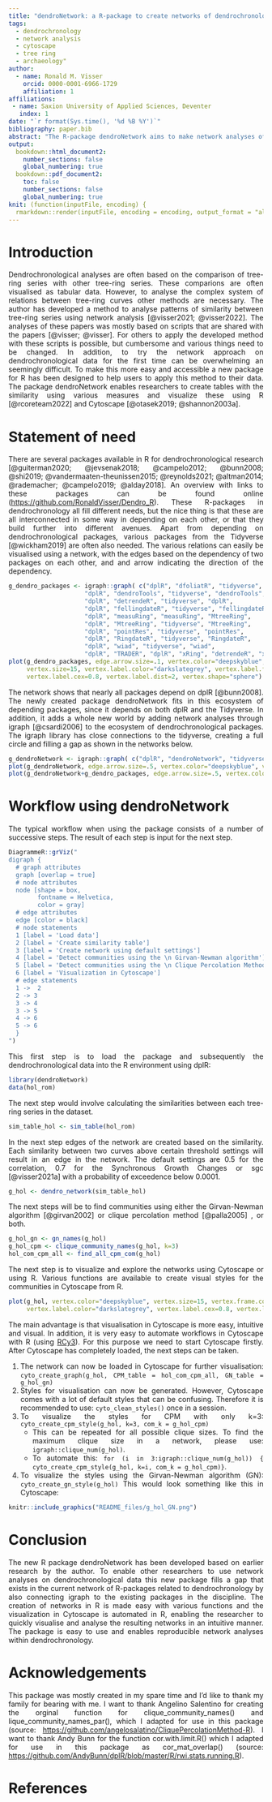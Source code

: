 ```yaml
---
title: "dendroNetwork: a R-package to create networks of dendrochronological data"
tags:
  - dendrochronology
  - network analysis
  - cytoscape
  - tree ring
  - archaeology"
author:
  - name: Ronald M. Visser
    orcid: 0000-0001-6966-1729
    affiliation: 1
affiliations:
 - name: Saxion University of Applied Sciences, Deventer
   index: 1
date: "`r format(Sys.time(), '%d %B %Y')`"
bibliography: paper.bib
abstract: "The R-package dendroNetwork aims to make network analyses of dendrochronological data accessible for researchers. dendroNetwork enables researchers to easily construct a network of dendrochronological series based on the similarity and find patterns of matching tree-ring material. The detection of patterns is assisted by the easy application of community detection and subsequent (automated) visualization using Cytoscape. This enables dendrochronologists and other researchers to apply networks analyses to understand patterns of similarity between tree-ring series."
output: 
  bookdown::html_document2:
    number_sections: false
    global_numbering: true
  bookdown::pdf_document2:
    toc: false
    number_sections: false
    global_numbering: true
knit: (function(inputFile, encoding) {
  rmarkdown::render(inputFile, encoding = encoding, output_format = "all") })
---
```


```{=html}
<style>
body {
text-align: justify}
</style>
```
# Introduction

Dendrochronological analyses are often based on the comparison of tree-ring series with other tree-ring series. These comparions are often visualised as tabular data. However, to analyse the complex system of relations between tree-ring curves other methods are necessary. The author has developed a method to analyse patterns of similarity between tree-ring series using network analysis [@visser2021; @visser2022]. The analyses of these papers was mostly based on scripts that are shared with the papers [@visser; @visser]. For others to apply the developed method with these scripts is possible, but cumbersome and various things need to be changed. In addition, to try the network approach on dendrochronological data for the first time can be overwhelming an seemingly difficult. To make this more easy and accessible a new package for R has been designed to help users to apply this method to their data. The package dendroNetwork enables researchers to create tables with the similarity using various measures and visualize these using R [@rcoreteam2022] and Cytoscape [@otasek2019; @shannon2003a].

# Statement of need

There are several packages available in R for dendrochronological research [@guiterman2020; @jevsenak2018; @campelo2012; @bunn2008; @shi2019; @vandermaaten-theunissen2015; @reynolds2021; @altman2014; @rademacher; @campelo2019; @alday2018]. An overview with links to these packages can be found online (<https://github.com/RonaldVisser/Dendro_R>). These R-packages in dendrochronology all fill different needs, but the nice thing is that these are all interconnected in some way in depending on each other, or that they build further into different avenues. Apart from depending on dendrochronological packages, various packages from the Tidyverse [@wickham2019] are often also needed. The various relations can easily be visualised using a network, with the edges based on the dependency of two packages on each other, and and arrow indicating the direction of the dependency.

```r
g_dendro_packages <- igraph::graph( c("dplR", "dfoliatR", "tidyverse", "dfoliatR",
                     "dplR", "dendroTools", "tidyverse", "dendroTools",
                     "dplR", "detrendeR", "tidyverse", "dplR",
                     "dplR", "fellingdateR", "tidyverse", "fellingdateR",
                     "dplR", "measuRing", "measuRing", "MtreeRing",
                     "dplR", "MtreeRing", "tidyverse", "MtreeRing",
                     "dplR", "pointRes", "tidyverse", "pointRes",
                     "dplR", "RingdateR", "tidyverse", "RingdateR",
                     "dplR", "wiad", "tidyverse", "wiad",
                     "dplR", "TRADER", "dplR", "xRing", "detrendeR", "xRing", "tidyverse","dendroSync"))
plot(g_dendro_packages, edge.arrow.size=.1, vertex.color="deepskyblue", 
     vertex.size=15, vertex.label.color="darkslategrey", vertex.label.family="sans", vertex.font.size=5,
     vertex.label.cex=0.8, vertex.label.dist=2, vertex.shape="sphere")
```

The network shows that nearly all packages depend on dplR [@bunn2008]. The newly created package dendroNetwork fits in this ecosystem of depending packages, since it depends on both dplR and the Tidyverse. In addition, it adds a whole new world by adding network analyses through igraph [@csardi2006] to the ecosystem of dendrochronological packages. The igraph library has close connections to the tidyverse, creating a full circle and filling a gap as shown in the networks below.

```r
g_dendroNetwork <- igraph::graph( c("dplR", "dendroNetwork", "tidyverse", "dendroNetwork", "igraph", "dendroNetwork", "igraph", "tidyverse", "tidyverse", "igraph"))
plot(g_dendroNetwork, edge.arrow.size=.5, vertex.color="deepskyblue", vertex.shape="sphere", vertex.size=15,vertex.label.family="sans", vertex.label.color="darkslategrey", vertex.label.cex=0.8, vertex.label.dist=2)
plot(g_dendroNetwork+g_dendro_packages, edge.arrow.size=.5, vertex.color="deepskyblue", vertex.size=15, vertex.label.family="sans", vertex.label.color="darkslategrey", vertex.label.cex=0.8, vertex.shape="sphere", vertex.label.dist=2)
```

# Workflow using dendroNetwork

The typical workflow when using the package consists of a number of successive steps. The result of each step is input for the next step.

```r
DiagrammeR::grViz("
digraph {
  # graph attributes
  graph [overlap = true]
  # node attributes
  node [shape = box,
        fontname = Helvetica,
        color = gray]
  # edge attributes
  edge [color = black]
  # node statements
  1 [label = 'Load data']
  2 [label = 'Create similarity table']
  3 [label = 'Create network using default settings']
  4 [label = 'Detect communities using the \n Girvan-Newman algorithm']
  5 [label = 'Detect communities using the \n Clique Percolation Method']
  6 [label = 'Visualization in Cytoscape']
  # edge statements
  1 ->  2
  2 -> 3
  3 -> 4
  3 -> 5
  4 -> 6
  5 -> 6
  }
")
```

This first step is to load the package and subsequently the dendrochronological data into the R environment using dplR:

```r
library(dendroNetwork)
data(hol_rom)
```

The next step would involve calculating the similarities between each tree-ring series in the dataset.

```r
sim_table_hol <- sim_table(hol_rom)
```

In the next step edges of the network are created based on the similarity. Each similarity between two curves above certain threshold settings will result in an edge in the network. The default settings are 0.5 for the correlation, 0.7 for the Synchronous Growth Changes or sgc [@visser2021a] with a probability of exceedence below 0.0001.

```r
g_hol <- dendro_network(sim_table_hol)
```

The next steps will be to find communities using either the Girvan-Newman algorithm [@girvan2002] or clique percolation method [@palla2005] , or both.

```r
g_hol_gn <- gn_names(g_hol)
g_hol_cpm <- clique_community_names(g_hol, k=3)
hol_com_cpm_all <- find_all_cpm_com(g_hol)
```

The next step is to visualize and explore the networks using Cytoscape or using R. Various functions are available to create visual styles for the communities in Cytoscape from R.

```r
plot(g_hol, vertex.color="deepskyblue", vertex.size=15, vertex.frame.color="gray",
     vertex.label.color="darkslategrey", vertex.label.cex=0.8, vertex.label.dist=2)
```

The main advantage is that visualisation in Cytoscape is more easy, intuitive and visual. In addition, it is very easy to automate workflows in Cytoscape with R (using [RCy3](https://bioconductor.org/packages/release/bioc/html/RCy3.html)). For this purpose we need to start Cytoscape firstly. After Cytoscape has completely loaded, the next steps can be taken.

1.  The network can now be loaded in Cytoscape for further visualisation: `cyto_create_graph(g_hol, CPM_table = hol_com_cpm_all, GN_table = g_hol_gn)`
2.  Styles for visualisation can now be generated. However, Cytoscape comes with a lot of default styles that can be confusing. Therefore it is recommended to use: `cyto_clean_styles()` once in a session.
3.  To visualize the styles for CPM with only k=3: `cyto_create_cpm_style(g_hol, k=3, com_k = g_hol_cpm)`
    -   This can be repeated for all possible clique sizes. To find the maximum clique size in a network, please use: `igraph::clique_num(g_hol)`.
    -   To automate this: `for (i in 3:igraph::clique_num(g_hol)) { cyto_create_cpm_style(g_hol, k=i, com_k = g_hol_cpm)}`.
4.  To visualize the styles using the Girvan-Newman algorithm (GN): `cyto_create_gn_style(g_hol)` This would look something like this in Cytoscape:

```r
knitr::include_graphics("README_files/g_hol_GN.png")
```

# Conclusion

The new R package dendroNetwork has been developed based on earlier research by the author. To enable other researchers to use network analyses on dendrochronological data this new package fills a gap that exists in the current network of R-packages related to dendrochronology by also connecting igraph to the existing packages in the discipline. The creation of networks in R is made easy with various functions and the visualization in Cytoscape is automated in R, enabling the researcher to quickly visualise and analyse the resulting networks in an intuitive manner. The package is easy to use and enables reproducible network analyses within dendrochronology.

# Acknowledgements

This package was mostly created in my spare time and I'd like to thank my family for bearing with me. I want to thank Angelino Salentino for creating the orginal function for clique_community_names() and lique_community_names_par(), which I adapted for use in this package (source: [https://github.com/angelosalatino/CliquePercolationMethod-R](https://eur05.safelinks.protection.outlook.com/?url=https%3A%2F%2Fgithub.com%2Fangelosalatino%2FCliquePercolationMethod-R&data=05%7C02%7Cr.m.visser%40saxion.nl%7C98bf86e9d8de4bec4aff08dc2c74ce15%7Ca77b0754fdc14a62972c8425ffbfcbd2%7C0%7C0%7C638434127387203622%7CUnknown%7CTWFpbGZsb3d8eyJWIjoiMC4wLjAwMDAiLCJQIjoiV2luMzIiLCJBTiI6Ik1haWwiLCJXVCI6Mn0%3D%7C0%7C%7C%7C&sdata=14k0ITGo4Z%2FhQZv28AF0rCIbxu23PVvmxsC95Iu4ZFo%3D&reserved=0 "Original URL: https://github.com/angelosalatino/CliquePercolationMethod-R. Click or tap if you trust this link.")). I want to thank Andy Bunn for the function cor.with.limit.R() which I adapted for use in this package as cor_mat_overlap() (source: <https://github.com/AndyBunn/dplR/blob/master/R/rwi.stats.running.R>).

# References
